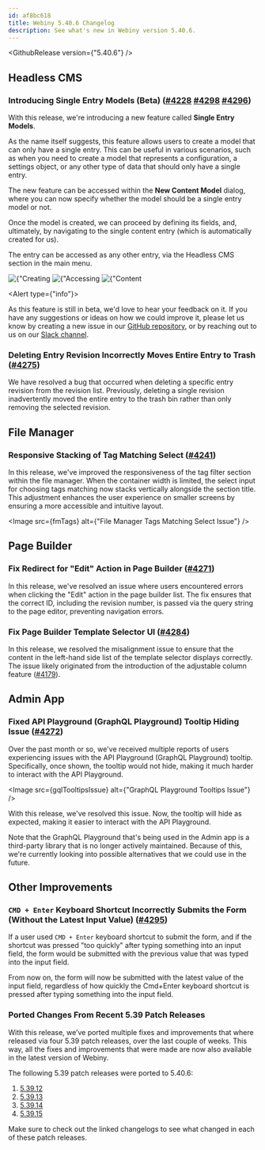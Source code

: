 ```yaml
---
id: af8bc618
title: Webiny 5.40.6 Changelog
description: See what's new in Webiny version 5.40.6.
---
```



<GithubRelease version={"5.40.6"} />


## Headless CMS

### Introducing Single Entry Models (Beta) ([#4228](https://github.com/webiny/webiny-js/pull/4275) [#4298](https://github.com/webiny/webiny-js/pull/4298) [#4296](https://github.com/webiny/webiny-js/pull/4296))

With this release, we're introducing a new feature called **Single Entry Models**. 

As the name itself suggests, this feature allows users to create a model that can only have a single entry. This can be useful in various scenarios, such as when you need to create a model that represents a configuration, a settings object, or any other type of data that should only have a single entry.

The new feature can be accessed within the **New Content Model** dialog, where you can now specify whether the model should be a single entry model or not. 

Once the model is created, we can proceed by defining its fields, and, ultimately, by navigating to the single content entry (which is automatically created for us).  

The entry can be accessed as any other entry, via the Headless CMS section in the main menu.

<Gallery>
  <Image src={stModel1} title={"Creating a Single Entry Model"} />
  <Image src={stModel2} title={"Accessing the Single Entry"} />
  <Image src={stModel3} title={"Content Entry Form"} />
</Gallery>

<Alert type={"info"}>

  As this feature is still in beta, we'd love to hear your feedback on it. If you have any suggestions or ideas on how we could improve it, please let us know by creating a new issue in our [GitHub repository](https://www.github.com/webiny/webiny-js), or by reaching out to us on our [Slack channel](https://www.webiny.com/slack).

</Alert>

### Deleting Entry Revision Incorrectly Moves Entire Entry to Trash ([#4275](https://github.com/webiny/webiny-js/pull/4275))

We have resolved a bug that occurred when deleting a specific entry revision from the revision list. Previously, deleting a single revision inadvertently moved the entire entry to the trash bin rather than only removing the selected revision.

## File Manager

### Responsive Stacking of Tag Matching Select ([#4241](https://github.com/webiny/webiny-js/pull/4241))
In this release, we've improved the responsiveness of the tag filter section within the file manager. When the container width is limited, the select input for choosing tags matching now stacks vertically alongside the section title. This adjustment enhances the user experience on smaller screens by ensuring a more accessible and intuitive layout.

<Image src={fmTags} alt={"File Manager Tags Matching Select Issue"} />

## Page Builder

### Fix Redirect for "Edit" Action in Page Builder ([#4271](https://github.com/webiny/webiny-js/pull/4271))
In this release, we've resolved an issue where users encountered errors when clicking the "Edit" action in the page builder list. The fix ensures that the correct ID, including the revision number, is passed via the query string to the page editor, preventing navigation errors.

### Fix Page Builder Template Selector UI ([#4284](https://github.com/webiny/webiny-js/pull/4284))
In this release, we resolved the misalignment issue to ensure that the content in the left-hand side list of the template selector displays correctly. The issue likely originated from the introduction of the adjustable column feature ([#4179](https://github.com/webiny/webiny-js/pull/4179)).

## Admin App

### Fixed API Playground (GraphQL Playground) Tooltip Hiding Issue ([#4272](https://github.com/webiny/webiny-js/pull/4272))

Over the past month or so, we've received multiple reports of users experiencing issues with the API Playground (GraphQL Playground) tooltip. Specifically, once shown, the tooltip would not hide, making it much harder to interact with the API Playground.

<Image src={gqlTooltipsIssue} alt={"GraphQL Playground Tooltips Issue"} />

With this release, we've resolved this issue. Now, the tooltip will hide as expected, making it easier to interact with the API Playground.

Note that the GraphQL Playground that's being used in the Admin app is a third-party library that is no longer actively maintained. Because of this, we're currently looking into possible alternatives that we could use in the future.

## Other Improvements

### `CMD + Enter` Keyboard Shortcut Incorrectly Submits the Form (Without the Latest Input Value) ([#4295](https://github.com/webiny/webiny-js/pull/4295))

If a user used `CMD + Enter` keyboard shortcut to submit the form, and if the shortcut was pressed "too quickly" after typing something into an input field, the form would be submitted with the previous value that was typed into the input field.

From now on, the form will now be submitted with the latest value of the input field, regardless of how quickly the Cmd+Enter keyboard shortcut is pressed after typing something into the input field.

### Ported Changes From Recent 5.39 Patch Releases

With this release, we’ve ported multiple fixes and improvements that where released via four 5.39 patch releases, over the
last couple of weeks. This way, all the fixes and improvements that were made are now also available in the latest version of Webiny.

The following 5.39 patch releases were ported to 5.40.6:

1. [5.39.12](/docs/release-notes/5.39.12/changelog)
2. [5.39.13](/docs/release-notes/5.39.13/changelog)
3. [5.39.14](/docs/release-notes/5.39.14/changelog)
4. [5.39.15](/docs/release-notes/5.39.15/changelog)

Make sure to check out the linked changelogs to see what changed in each of these patch releases.
